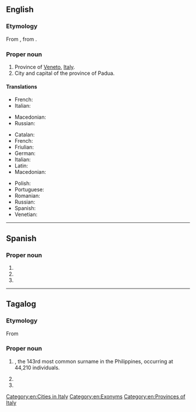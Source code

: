 {{also|Pádua}}
==English==
{{wikipedia}}

===Etymology===
From {{etyl|it|en}} {{m|it|Padova}}, from {{etyl|la|en}} {{m|la|Patavium}}.

===Proper noun===
{{en-proper noun}}

# Province of [[Veneto]], [[Italy]].
# City and capital of the province of Padua.

====Translations====
{{trans-top|province}}
* French: {{t+|fr|Padoue|f}}
* Italian: {{t+|it|Padova|f}}
{{trans-mid}}
* Macedonian: {{t|mk|Падова|f|tr=Padóva}}
* Russian: {{t|ru|Па́дуя|f|sc=Cyrl}}
{{trans-bottom}}

{{trans-top|city}}
* Catalan: {{t|ca|Pàdua|f}}
* French: {{t+|fr|Padoue|f}}
* Friulian: {{t|fur|Padue|f}}
* German: {{t+|de|Padua|n}}
* Italian: {{t+|it|Padova|f}}
* Latin: {{t|la|Patavium|n}}
* Macedonian: {{t|mk|Падова|f|tr=Padóva}}
{{trans-mid}}
* Polish: {{t+|pl|Padwa|f}}
* Portuguese: {{t|pt|Pádua|f}}
* Romanian: {{t|ro|Padova|f}}
* Russian: {{t|ru|Па́дуя|f|sc=Cyrl}}
* Spanish: {{t+|es|Padua|f}}
* Venetian: {{t|vec|Pàdova|f}}
{{trans-bottom}}

[[Category:en:Cities in Italy]]
[[Category:en:Exonyms]]
[[Category:en:Provinces of Italy]]

----

==Spanish==

===Proper noun===
{{es-proper noun}}

# {{place|es|capital city|p/Padua|c/Italy|t1=Padua}}
# {{place|es|province|r/Veneto|c/Italy|t1=Padua}}
# {{surname|es}}

----

==Tagalog==

===Etymology===
From {{bor|tl|es|-}}

===Proper noun===
{{head|tl|proper noun}}

# {{surname|tl|from=Spanish|dot=}}, the 143rd most common surname in the Philippines, occurring at 44,210 individuals.
# {{place|tl|capital city|p/Padua|c/Italy|t1=Padua}}
# {{place|tl|province|r/Veneto|c/Italy|t1=Padua}}